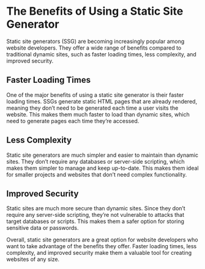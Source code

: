 # The Benefits of Using a Static Site Generator

Static site generators (SSG) are becoming increasingly popular among website developers. They offer a wide range of benefits compared to traditional dynamic sites, such as faster loading times, less complexity, and improved security.

## Faster Loading Times

One of the major benefits of using a static site generator is their faster loading times. SSGs generate static HTML pages that are already rendered, meaning they don’t need to be generated each time a user visits the website. This makes them much faster to load than dynamic sites, which need to generate pages each time they’re accessed.

## Less Complexity

Static site generators are much simpler and easier to maintain than dynamic sites. They don’t require any databases or server-side scripting, which makes them simpler to manage and keep up-to-date. This makes them ideal for smaller projects and websites that don’t need complex functionality.

## Improved Security

Static sites are much more secure than dynamic sites. Since they don’t require any server-side scripting, they’re not vulnerable to attacks that target databases or scripts. This makes them a safer option for storing sensitive data or passwords.

Overall, static site generators are a great option for website developers who want to take advantage of the benefits they offer. Faster loading times, less complexity, and improved security make them a valuable tool for creating websites of any size.
